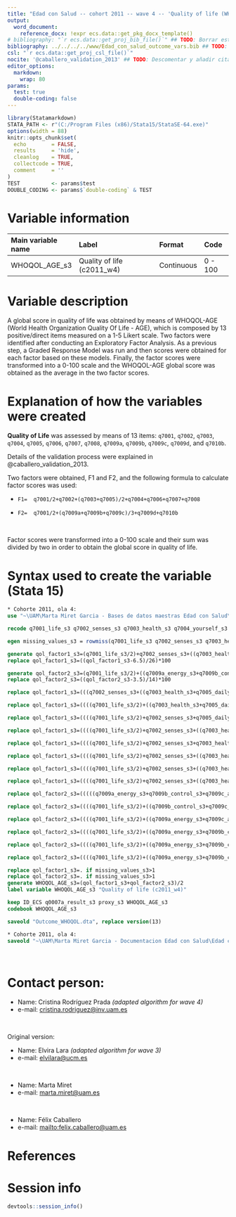 ```yaml
---
title: "Edad con Salud -- cohort 2011 -- wave 4 -- 'Quality of life (WHOQOL-AGE)'" 
output:
  word_document:
    reference_docx: !expr ecs.data::get_pkg_docx_template()
# bibliography: "`r ecs.data::get_proj_bib_file()`" ## TODO: Borrar esta línea, O BIEN deescomentar esta línea y borrar siguiente UNA VEZ completo el documento
bibliography: ../../../../www/Edad_con_salud_outcome_vars.bib ## TODO: Descomentar esta línea SI se utiliza el gestor bibliográfico, en otro caso BORRAR esta línea
csl: "`r ecs.data::get_proj_csl_file()`"
nocite: '@caballero_validation_2013' ## TODO: Descomentar y añadir cita(s) o borrar campo
editor_options: 
  markdown:
    wrap: 80
params:
  test: true
  double-coding: false
---
```


```r
library(Statamarkdown)
STATA_PATH <- r"(C:/Program Files (x86)/Stata15/StataSE-64.exe)"
options(width = 88) 
knitr::opts_chunk$set( 
  echo        = FALSE, 
  results     = 'hide',
  cleanlog    = TRUE,  
  collectcode = TRUE,  
  comment     = ''     
)
TEST          <- params$test
DOUBLE_CODING <- params$`double-coding` & TEST
```

# Variable information

| Main variable name | Label                      | Format     | Code    |
|:-------------------|:---------------------------|:-----------|:--------|
| WHOQOL_AGE_s3      | Quality of life (c2011_w4) | Continuous | 0 - 100 |

# Variable description

A global score in quality of life was obtained by means of WHOQOL-AGE
(World Health Organization Quality Of Life - AGE), which is composed by 13 
positive/direct items measured on a 1-5 Likert scale. Two factors were 
identified after conducting an Exploratory Factor Analysis. As a previous step, 
a Graded Response Model was run and then scores were obtained for each factor 
based on these models. Finally, the factor scores were transformed into a 0-100 
scale and the WHOQOL-AGE global score was obtained as the average in the two
factor scores.

# Explanation of how the variables were created

**Quality of Life** was assessed by means of 13 items: `q7001`, `q7002`, 
`q7003`, `q7004`, `q7005`, `q7006`, `q7007`, `q7008`, `q7009a`, `q7009b`, 
`q7009c`, `q7009d`, and `q7010b`.

Details of the validation process were explained in @caballero_validation_2013.

Two factors were obtained, F1 and F2, and the following formula to calculate
factor scores was used:

-   `F1=  q7001/2+q7002+(q7003+q7005)/2+q7004+q7006+q7007+q7008`

-   `F2=  q7001/2+(q7009a+q7009b+q7009c)/3+q7009d+q7010b`

<br>

Factor scores were transformed into a 0-100 scale and their sum was divided by
two in order to obtain the global score in quality of life.

# Syntax used to create the variable (Stata 15)

```stata
* Cohorte 2011, ola 4:
use "~\UAM\Marta Miret Garcia - Bases de datos maestras Edad con Salud\Ola_4\Cohorte 2011\rawdata_c2011w4.dta"
```

```stata
recode q7001_life_s3 q7002_senses_s3 q7003_health_s3 q7004_yourself_s3 q7005_daily_s3 q7006_relation_s3 q7007_home_s3 q7008_time_s3 q7009a_energy_s3 q7009b_control_s3 q7009c_achieve_s3 q7009d_money_s3 q7010b_intimate_s3 (888=.) (999=.)

egen missing_values_s3 = rowmiss(q7001_life_s3 q7002_senses_s3 q7003_health_s3 q7004_yourself_s3 q7005_daily_s3 q7006_relation_s3 q7007_home_s3 q7008_time_s3 q7009a_energy_s3 q7009b_control_s3 q7009c_achieve_s3 q7009d_money_s3 q7010b_intimate_s3)

generate qol_factor1_s3=(q7001_life_s3/2)+q7002_senses_s3+((q7003_health_s3+q7005_daily_s3)/2)+q7004_yourself_s3+q7006_relation_s3+q7007_home_s3+q7008_time_s3
replace qol_factor1_s3=((qol_factor1_s3-6.5)/26)*100

generate qol_factor2_s3=(q7001_life_s3/2)+((q7009a_energy_s3+q7009b_control_s3+q7009c_achieve_s3)/3)+q7009d_money_s3+q7010b_intimate_s3
replace qol_factor2_s3=((qol_factor2_s3-3.5)/14)*100

replace qol_factor1_s3=(((q7002_senses_s3+((q7003_health_s3+q7005_daily_s3)/2)+q7004_yourself_s3+q7006_relation_s3+q7007_home_s3+q7008_time_s3)-6)/24)*100 if (missing_values_s3==1)&(missing(q7001_life_s3))

replace qol_factor1_s3=((((q7001_life_s3/2)+((q7003_health_s3+q7005_daily_s3)/2)+q7004_yourself_s3+q7006_relation_s3+q7007_home_s3+q7008_time_s3)-5.5)/22)*100 if (missing_values_s3==1)&(missing(q7002_senses_s3))

replace qol_factor1_s3=((((q7001_life_s3/2)+q7002_senses_s3+q7005_daily_s3+q7004_yourself_s3+q7006_relation_s3+q7007_home_s3+q7008_time_s3)-6.5)/26)*100 if (missing_values_s3==1)&(missing(q7003_health_s3))

replace qol_factor1_s3=((((q7001_life_s3/2)+q7002_senses_s3+((q7003_health_s3+q7005_daily_s3)/2)+q7006_relation_s3+q7007_home_s3+q7008_time_s3)-5.5)/22)*100 if (missing_values_s3==1)&(missing(q7004_yourself_s3))

replace qol_factor1_s3=((((q7001_life_s3/2)+q7002_senses_s3+q7003_health_s3+q7004_yourself_s3+q7006_relation_s3+q7007_home_s3+q7008_time_s3)-6.5)/26)*100 if (missing_values_s3==1)&(missing(q7005_daily_s3))

replace qol_factor1_s3=((((q7001_life_s3/2)+q7002_senses_s3+((q7003_health_s3+q7005_daily_s3)/2)+q7004_yourself_s3+q7007_home_s3+q7008_time_s3)-5.5)/22)*100 if (missing_values_s3==1)&(missing(q7006_relation_s3))

replace qol_factor1_s3=((((q7001_life_s3/2)+q7002_senses_s3+((q7003_health_s3+q7005_daily_s3)/2)+q7004_yourself_s3+q7006_relation_s3+q7008_time_s3)-5.5)/22)*100 if (missing_values_s3==1)&(missing(q7007_home_s3))

replace qol_factor1_s3=((((q7001_life_s3/2)+q7002_senses_s3+((q7003_health_s3+q7005_daily_s3)/2)+q7004_yourself_s3+q7006_relation_s3+q7007_home_s3)-5.5)/22)*100 if (missing_values_s3==1)&(missing(q7008_time_s3))

replace qol_factor2_s3=(((((q7009a_energy_s3+q7009b_control_s3+q7009c_achieve_s3)/3)+q7009d_money_s3+q7010b_intimate_s3)-3)/12)*100 if (missing_values_s3==1)&(missing(q7001_life_s3))

replace qol_factor2_s3=((((q7001_life_s3/2)+((q7009b_control_s3+q7009c_achieve_s3)/2)+q7009d_money_s3+q7010b_intimate_s3)-3.5)/14)*100 if (missing_values_s3==1)&(missing(q7009a_energy_s3))

replace qol_factor2_s3=((((q7001_life_s3/2)+((q7009a_energy_s3+q7009c_achieve_s3)/2)+q7009d_money_s3+q7010b_intimate_s3)-3.5)/14)*100 if (missing_values_s3==1)&(missing(q7009b_control_s3))

replace qol_factor2_s3=((((q7001_life_s3/2)+((q7009a_energy_s3+q7009b_control_s3)/2)+q7009d_money_s3+q7010b_intimate_s3)-3.5)/14)*100 if (missing_values_s3==1)&(missing(q7009c_achieve_s3))

replace qol_factor2_s3=((((q7001_life_s3/2)+((q7009a_energy_s3+q7009b_control_s3+q7009c_achieve_s3)/3)+q7010b_intimate_s3)-2.5)/10)*100 if (missing_values_s3==1)&(missing(q7009d_money_s3))

replace qol_factor2_s3=((((q7001_life_s3/2)+((q7009a_energy_s3+q7009b_control_s3+q7009c_achieve_s3)/3)+q7009d_money_s3)-2.5)/10)*100 if (missing_values_s3==1)&(missing(q7010b_intimate_s3))

replace qol_factor1_s3=. if missing_values_s3>1
replace qol_factor2_s3=. if missing_values_s3>1
generate WHOQOL_AGE_s3=(qol_factor1_s3+qol_factor2_s3)/2
label variable WHOQOL_AGE_s3 "Quality of life (c2011_w4)"

```

```stata
keep ID_ECS q0007a_result_s3 proxy_s3 WHOQOL_AGE_s3
codebook WHOQOL_AGE_s3
```

```stata
saveold "Outcome_WHOQOL.dta", replace version(13)
```

```stata
* Cohorte 2011, ola 4:
saveold "~\UAM\Marta Miret Garcia - Documentacion Edad con Salud\Edad con salud - Ola 4\Outcomes\Cohorte 2011\Outcome datasets\Outcome_WHOQOL.dta", replace version(13)
```

<br>

# Contact person:

-   Name: Cristina Rodríguez Prada *(adapted algorithm for wave 4)*
-   e-mail: [cristina.rodriguez\@inv.uam.es](cristina.rodriguez@inv.uam.es){.email}

<br>

<!--# TODO: Completar / eliminar "original version" según corresponda -->

Original version:

-   Name: Elvira Lara *(adapted algorithm for wave 3)*
-   e-mail: [elvilara\@ucm.es](elvilara@ucm.es){.email}

<br>

-   Name: Marta Miret
-   e-mail: [marta.miret\@uam.es](marta.miret@uam.es){.email}

<br>

-   Name: Félix Caballero
-   e-mail: [mailto:felix.caballero\@uam.es](mailto:felix.caballero@uam.es){.email}

# References

::: {#refs}
:::

\newpage

# Session info

```r
devtools::session_info()
```
